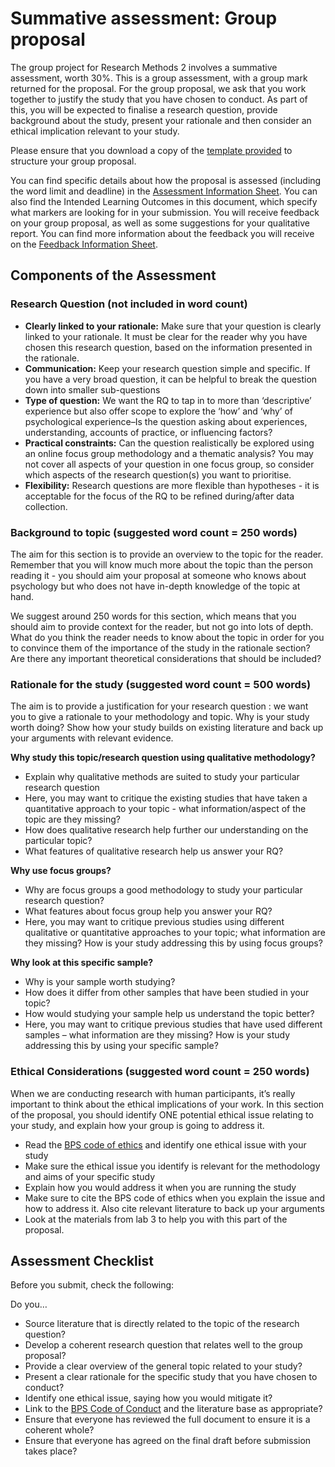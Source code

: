 # Summative assessment: Group proposal

The group project for Research Methods 2 involves a summative assessment, worth 30%. This is a group assessment, with a group mark returned for the proposal. For the group proposal, we ask that you work together to justify the study that you have chosen to conduct. As part of this, you will be expected to finalise a research question, provide background about the study, present your rationale and then consider an ethical implication relevant to your study. 

Please ensure that you download a copy of the [template provided](https://gla-my.sharepoint.com/:w:/g/personal/ashley_robertson_glasgow_ac_uk/ET1LYxgoh45MmKwGd8RDvd4BSwnVG6OS83xf3NM6YkEn3g?e=o4B5Gt) to structure your group proposal.

You can find specific details about how the proposal is assessed (including the word limit and deadline) in the [Assessment Information Sheet](https://sway.office.com/24HjN5qL393jGIG2?ref=Link). You can also find the Intended Learning Outcomes in this document, which specify what markers are looking for in your submission. You will receive feedback on your group proposal, as well as some suggestions for your qualitative report. You can find more information about the feedback you will receive on the [Feedback Information Sheet](https://sway.office.com/XHL26aTK3Ack9KsA?ref=Link).

## Components of the Assessment 

### Research Question (not included in word count)

- **Clearly linked to your rationale:** Make sure that your question is clearly linked to your rationale. It must be clear for the reader why you have chosen this research question, based on the information presented in the rationale. 
- **Communication:** Keep your research question simple and specific. If you have a very broad question, it can be helpful to break the question down into smaller sub-questions   
- **Type of question:**  We want the RQ to tap in to more than ‘descriptive’ experience but also offer scope to explore the ‘how’ and ‘why’ of psychological experience–Is the question asking about experiences, understanding, accounts of practice, or influencing factors?  
- **Practical constraints:** Can the question realistically be explored using an online focus group methodology and a thematic analysis? You may not cover all aspects of your question in one focus group, so consider which aspects of the research question(s) you want to prioritise.   
- **Flexibility:** Research questions are more flexible than hypotheses - it is acceptable for the focus of the RQ to be refined during/after data collection.  


### Background to topic (suggested word count = 250 words)

The aim for this section is to provide an overview to the topic for the reader. Remember that you will know much more about the topic than the person reading it - you should aim your proposal at someone who knows about psychology but who does not have in-depth knowledge of the topic at hand. 

We suggest around 250 words for this section, which means that you should aim to provide context for the reader, but not go into lots of depth. What do you think the reader needs to know about the topic in order for you to convince them of the importance of the study in the rationale section? Are there any important theoretical considerations that should be included? 

### Rationale for the study (suggested word count = 500 words)

The aim is to provide a justification for your research question : we want you to give a rationale to your methodology and topic. Why is your study worth doing? Show how your study builds on existing literature and back up your arguments with relevant evidence.

**Why study this topic/research question using qualitative methodology?**

- Explain why qualitative methods are suited to study your particular research question
- Here, you may want to critique the existing studies that have taken a quantitative approach to your topic - what information/aspect of the topic are they missing? 
- How does qualitative research help further our understanding on the particular topic?
- What features of qualitative research help us answer your RQ?

**Why use focus groups?**

- Why are focus groups a good methodology to study your particular research question?
- What features about focus group help you answer your RQ?
- Here, you may want to critique previous studies using different qualitative or quantitative approaches to your topic; what information are they missing? How is your study addressing this by using focus groups?

**Why look at this specific sample?**

- Why is your sample worth studying?
- How does it differ from other samples that have been studied in your topic?
- How would studying your sample help us understand the topic better?
- Here, you may want to critique previous studies that have used different samples – what information are they missing? How is your study addressing this by using your specific sample?


### Ethical Considerations (suggested word count = 250 words)

When we are conducting research with human participants, it’s really important to think about the ethical implications of your work. In this section of the proposal, you should identify ONE potential ethical issue relating to your study, and explain how your group is going to address it.

- Read the [BPS code of ethics](https://cms.bps.org.uk/sites/default/files/2022-06/BPS%20Code%20of%20Human%20Research%20Ethics%20(1).pdf) and identify one ethical issue with your study
- Make sure the ethical issue you identify is relevant for the methodology and aims of your specific study
- Explain how you would address it when you are running the study
- Make sure to cite the BPS code of ethics when you explain the issue and how to address it. Also cite relevant literature to back up your arguments
- Look at the materials from lab 3 to help you with this part of the proposal. 

## Assessment Checklist

Before you submit, check the following:

Do you...

- Source literature that is directly related to the topic of the research question? 
- Develop a coherent research question that relates well to the group proposal? 
- Provide a clear overview of the general topic related to your study? 
- Present a clear rationale for the specific study that you have chosen to conduct?  
- Identify one ethical issue, saying how you would mitigate it?
- Link to the [BPS Code of Conduct](https://cms.bps.org.uk/sites/default/files/2022-06/BPS%20Code%20of%20Human%20Research%20Ethics%20(1).pdf) and the literature base as appropriate?
- Ensure that everyone has reviewed the full document to ensure it is a coherent whole?
- Ensure that everyone has agreed on the final draft before submission takes place?